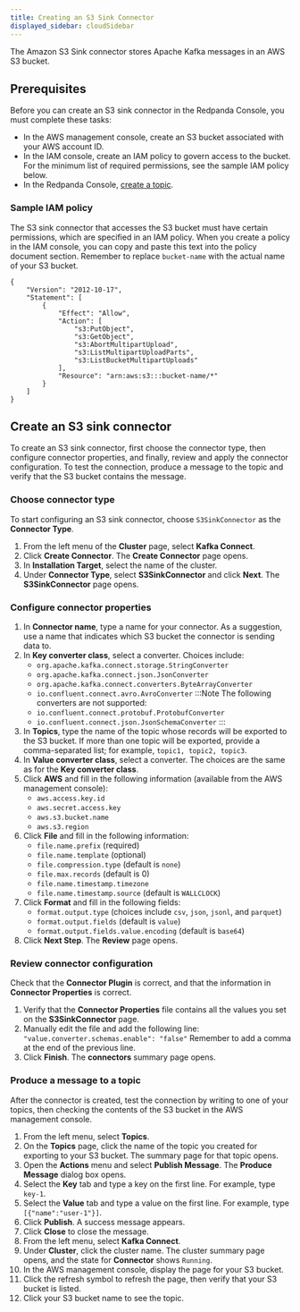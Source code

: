 ```yaml
---
title: Creating an S3 Sink Connector
displayed_sidebar: cloudSidebar
---
```


<head>
    <meta name="title" content="Create an S3 Sink Connector | Redpanda Docs"/>
    <meta name="description" content="Use the Redpanda Console to create an S3 Sink Connector."/>
</head>

The Amazon S3 Sink connector stores Apache Kafka messages in an AWS S3 bucket.

## Prerequisites

Before you can create an S3 sink connector in the Redpanda Console, you must complete these tasks:

* In the AWS management console, create an S3 bucket associated with your AWS account ID.
* In the IAM console, create an IAM policy to govern access to the bucket. For the minimum list of required permissions, see the sample IAM policy below.
* In the Redpanda Console, [create a topic](../../create-topic).

### Sample IAM policy

The S3 sink connector that accesses the S3 bucket must have certain permissions, which are specified in an IAM policy. When you create a policy in the IAM console, you can copy and paste this text into the policy document section. Remember to replace `bucket-name` with the actual name of your S3 bucket.

```
{
    "Version": "2012-10-17",
    "Statement": [
        {
            "Effect": "Allow",
            "Action": [
                "s3:PutObject",
                "s3:GetObject",
                "s3:AbortMultipartUpload",
                "s3:ListMultipartUploadParts",
                "s3:ListBucketMultipartUploads"
            ],
            "Resource": "arn:aws:s3:::bucket-name/*"
        }
    ]
}
```

## Create an S3 sink connector

To create an S3 sink connector, first choose the connector type, then configure connector properties, and finally, review and apply the connector configuration. To test the connection, produce a message to the topic and verify that the S3 bucket contains the message.

### Choose connector type

To start configuring an S3 sink connector, choose `S3SinkConnector` as the **Connector Type**.

1. From the left menu of the **Cluster** page, select **Kafka Connect**.
2. Click **Create Connector**.
    The **Create Connector** page opens.
3. In **Installation Target**, select the name of the cluster.
4. Under **Connector Type**, select **S3SinkConnector** and click **Next**.
    The **S3SinkConnector** page opens.

### Configure connector properties

1. In **Connector name**, type a name for your connector. As a suggestion, use a name that indicates which S3 bucket the connector is sending data to.
2. In **Key converter class**, select a converter. Choices include:
    * `org.apache.kafka.connect.storage.StringConverter`
    * `org.apache.kafka.connect.json.JsonConverter`
    * `org.apache.kafka.connect.converters.ByteArrayConverter`
    * `io.confluent.connect.avro.AvroConverter`
    :::Note
    The following converters are not supported:
    * `io.confluent.connect.protobuf.ProtobufConverter`
    * `io.confluent.connect.json.JsonSchemaConverter`
    ::: 
3. In **Topics**, type the name of the topic whose records will be exported to the S3 bucket. If more than one topic will be exported, provide a comma-separated list; for example, `topic1, topic2, topic3`.
4. In **Value converter class**, select a converter. The choices are the same as for the **Key converter class**.
5. Click **AWS** and fill in the following information (available from the AWS management console):
    * `aws.access.key.id`
    * `aws.secret.access.key`
    * `aws.s3.bucket.name`
    * `aws.s3.region`
6. Click **File** and fill in the following information:
    * `file.name.prefix` (required)
    * `file.name.template` (optional)
    * `file.compression.type` (default is `none`)
    * `file.max.records` (default is 0)
    * `file.name.timestamp.timezone`
    * `file.name.timestamp.source` (default is `WALLCLOCK`)
7. Click **Format** and fill in the following fields:
    * `format.output.type` (choices include `csv`, `json`, `jsonl`, and `parquet`)
    * `format.output.fields` (default is `value`)
    * `format.output.fields.value.encoding` (default is `base64`)
8. Click **Next Step**.
    The **Review** page opens.

### Review connector configuration

Check that the **Connector Plugin** is correct, and that the information in **Connector Properties** is correct.

1. Verify that the **Connector Properties** file contains all the values you set on the **S3SinkConnector** page.
2. Manually edit the file and add the following line:
    `"value.converter.schemas.enable": "false"`
    Remember to add a comma at the end of the previous line.
3. Click **Finish**.
    The **connectors** summary page opens.

### Produce a message to a topic

After the connector is created, test the connection by writing to one of your topics, then checking the contents of the S3 bucket in the AWS management console.

1. From the left menu, select **Topics**.
2. On the **Topics** page, click the name of the topic you created for exporting to your S3 bucket.
    The summary page for that topic opens.
3. Open the **Actions** menu and select **Publish Message**.
    The **Produce Message** dialog box opens.
4. Select the **Key** tab and type a key on the first line. For example, type `key-1`.
5. Select the **Value** tab and type a value on the first line. For example, type `[{"name":"user-1"}]`.
6. Click **Publish**.
    A success message appears.
7. Click **Close** to close the message.
8. From the left menu, select **Kafka Connect**.
9. Under **Cluster**, click the cluster name.
    The cluster summary page opens, and the state for **Connector** shows `Running`.
10. In the AWS management console, display the page for your S3 bucket.
11. Click the refresh symbol to refresh the page, then verify that your S3 bucket is listed.
12. Click your S3 bucket name to see the topic.